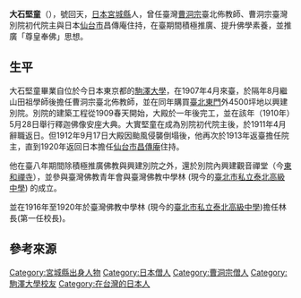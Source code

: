{{onesource|time=2018-09-16T10:35:14+00:00}}
'''大石堅童'''（{{bd|1868年||1934年|1月30日}}），號回天，[[日本|日本]][[宮城縣|宮城縣]]人，曾任臺灣[[曹洞宗|曹洞宗]]臺北佈教師、曹洞宗臺灣別院初代院主與日本[[仙台市|仙台市]]昌傳庵住持，在臺期間積極推廣、提升佛學素養，並推廣「尊皇奉佛」思想。{{r|釋}}

== 生平 ==
大石堅童畢業自位於今日本東京都的[[駒澤大學|駒澤大學]]，在1907年4月來臺，於隔年8月繼山田祖學師後擔任曹洞宗臺北佈教師，並在同年購買[[台北府城東門|臺北東門]]外4500坪地以興建別院。別院的建築工程從1909春天開始，大殿於一年後完工，並在該年（1910年）5月28日舉行釋迦佛像安座大典。大實堅童在成為別院初代院主後，於1911年4月辭職返日。但1912年9月17日大殿因颱風侵襲倒塌後，他再次於1913年返臺擔任院主，直到1920年返回日本擔任[[仙台市|仙台市]][[昌傳庵|昌傳庵]]住持。{{r|釋}}

他在臺八年期間除積極推廣佛教與興建別院之外，還於別院內興建觀音禪堂（今[[東和禪寺|東和禪寺]]），並參與臺灣佛教青年會與臺灣佛教中學林 (現今的[[臺北市私立泰北高級中學|臺北市私立泰北高級中學]]) 的成立。{{r|釋}}

並在1916年至1920年於臺灣佛教中學林 (現今的[[臺北市私立泰北高級中學|臺北市私立泰北高級中學]])擔任林長(第一任校長)。

== 參考來源 ==
{{reflist|refs=
<ref name="釋">{{cite book |author=釋慧嚴 |title=《臺灣歷史辭典·大石堅童》 |date=2004-05-18 |publisher=行政院文化建設委員會 |location=臺北市 |isbn=957-01-7430-7 |pages=86頁 }}</ref>
}}

{{DEFAULTSORT:Ooishi}}
[[Category:宮城縣出身人物|Category:宮城縣出身人物]]
[[Category:日本僧人|Category:日本僧人]]
[[Category:曹洞宗僧人|Category:曹洞宗僧人]]
[[Category:駒澤大學校友|Category:駒澤大學校友]]
[[Category:在台灣的日本人|Category:在台灣的日本人]]
{{japan-stub}}